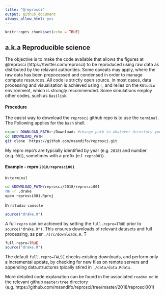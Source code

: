```yaml
---
title: "@reprosci"
output: github_document
always_allow_html: yes
---
```


```r
knitr::opts_chunk$set(echo = TRUE)
```
##  a.k.a Reproducible science

The objective is to make the code available that allows the figures at @reprosci (https://twitter.com/reprosci) to be reproduced using raw data as distrbuted by the relavant authorities. Some caveats may apply, where the raw data has been prepocessed and condensed in order to manage compute resources. All code is strictly open source. In most cases, data processing and visualisation is achieved using ```r```, and relies on the ```RStudio``` environment, which is strongly recommended. Some simulations employ other codes, such as ```Basilisk```.

#### Procedure

The easist way to download the ```reprosci``` github repo  is to use the ```terminal```. The Following applies for the ```bash``` shell.

```bash
export DOWNLOAD_PATH=~/Downloads #change path to whatever directory you want
cd $DOWNLOAD_PATH 
git clone  https://github.com/msandifo/reprosci.git
```

My repro repo's  are typcially identified by year (e.g. ```2018```) and number (e.g. ```001```), sometimes with a prefix (e.f. ```repro001```)

#### Example - repro ```2018/reprosci001```

in ```terminal```
```bash
cd $DOWNLOAD_PATH/reprosci/2018/reprosci001  
rm -r .drake 
open reprosci001.Rproj 
```
In ```rstudio console```
```r
source("drake.R")
```

A full ```repro``` can be achieved by setting the ```full.repro=TRUE``` prior to  ```source("drake.R")```. This ensures downloads of relevant datasets and  full processing, as per ```./src/downloads.R```. T
```r
full.repro=TRUE
source("drake.R")
```
The default ```full.repro=FALSE``` checks existing downloads, and perform only a incremental update, by checking for new files on remote servers and appending data.structures tpically stired in ```./data/data.Rdata```. 

More detailed code explanation can be found in the associated ```readme.md``` in the relevant github ```master/tree``` directory (e.g. https://github.com/msandifo/reprosci/tree/master/2018/reprosci001)

